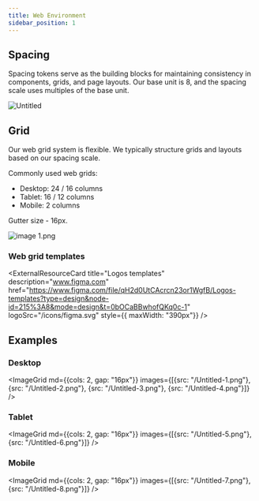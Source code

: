 ```yaml
---
title: Web Environment
sidebar_position: 1
---
```




## Spacing

Spacing tokens serve as the building blocks for maintaining consistency in components, grids, and page layouts. Our base unit is 8, and the spacing scale uses multiples of the base unit.

![Untitled](/Untitled.png)

## Grid

Our web grid system is flexible. We typically structure grids and layouts based on our spacing scale.

Commonly used web grids:

- Desktop: 24 / 16 columns
- Tablet: 16 / 12 columns
- Mobile: 2 columns

Gutter size - 16px.

![image 1.png](/image_1.png)

### Web grid templates

<ExternalResourceCard
    title="Logos templates"
    description="www.figma.com"
    href="https://www.figma.com/file/qH2d0UtCAcrcn23or1WgfB/Logos-templates?type=design&node-id=215%3A8&mode=design&t=0bOCaBBwhofQKq0c-1"
    logoSrc="/icons/figma.svg"
    style={{ maxWidth: "390px"}}
/>

## Examples

### Desktop

<ImageGrid md={{cols: 2, gap: "16px"}} images={[{src: "/Untitled-1.png"}, {src: "/Untitled-2.png"}, {src: "/Untitled-3.png"}, {src: "/Untitled-4.png"}]} />

### Tablet

<ImageGrid md={{cols: 2, gap: "16px"}} images={[{src: "/Untitled-5.png"}, {src: "/Untitled-6.png"}]} />

### Mobile

<ImageGrid md={{cols: 2, gap: "16px"}} images={[{src: "/Untitled-7.png"}, {src: "/Untitled-8.png"}]} />
